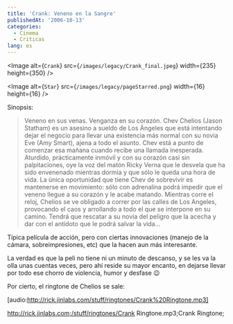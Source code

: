 ```yaml
---
title: 'Crank: Veneno en la Sangre'
publishedAt: '2006-10-13'
categories:
  - Cinema
  - Criticas
lang: es
---
```


<Image
  alt={`Crank`}
  src={`/images/legacy/Crank_final.jpeg`}
  width={235}
  height={350}
/>

<Image
  alt={`Star`}
  src={`/images/legacy/pageStarred.png`}
  width={16}
  height={16}
/>

Sinopsis:

> Veneno en sus venas. Venganza en su corazón. Chev Chelios (Jason Statham) es un asesino a sueldo de Los Ángeles que está intentando dejar el negocio para llevar una existencia más normal con su novia Eve (Amy Smart), ajena a todo el asunto. Chev está a punto de comenzar esa mañana cuando recibe una llamada inesperada. Aturdido, prácticamente inmóvil y con su corazón casi sin palpitaciones, oye la voz del matón Ricky Verna que le desvela que ha sido envenenado mientras dormía y que sólo le queda una hora de vida. La única oportunidad que tiene Chev de sobrevivir es mantenerse en movimiento: sólo con adrenalina podrá impedir que el veneno llegue a su corazón y le acabe matando. Mientras corre el reloj, Chelios se ve obligado a correr por las calles de Los Angeles, provocando el caos y arrollando a todo el que se interpone en su camino. Tendrá que rescatar a su novia del peligro que la acecha y dar con el antídoto que le podrá salvar la vida...

Típica película de acción, pero con ciertas innovaciones (manejo de la cámara, sobreimpresiones, etc) que la hacen aun más interesante.

La verdad es que la peli no tiene ni un minuto de descanso, y se les va la olla unas cuentas veces, pero ahí reside su mayor encanto, en dejarse llevar por todo ese chorro de violencia, humor y desfase 😉

Por cierto, el ringtone de Chelios se sale:

\[audio:http://rick.jinlabs.com/stuff/ringtones/Crank%20Ringtone.mp3]

http://rick.jinlabs.com;/stuff/ringtones/Crank Ringtone.mp3;Crank Ringtone;
